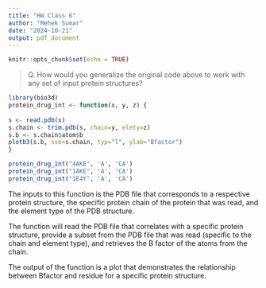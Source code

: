 ```yaml
---
title: "HW Class 6"
author: "Mehek Sumar"
date: "2024-10-21"
output: pdf_document
---
```


```r
knitr::opts_chunk$set(echo = TRUE)
```
>Q. How would you generalize the original code above to work with any set of input
protein structures?

```r
library(bio3d)
protein_drug_int <- function(x, y, z) {
  
s <- read.pdb(x) 
s.chain <- trim.pdb(s, chain=y, elety=z)
s.b <- s.chain$atom$b
plotb3(s.b, sse=s.chain, typ="l", ylab="Bfactor")
}
```

```r
protein_drug_int("4AKE", 'A', 'CA')
protein_drug_int("1AKE", 'A', 'CA')
protein_drug_int("1E4Y", 'A', 'CA')
```





The inputs to this function is the PDB file that corresponds to a respective protein structure, the specific protein chain of the protein that was read, and the element type of the PDB structure. 

The function will read the PDB file that correlates with a specific protein structure, provide a subset from the PDB file that was read (specific to the chain and element type), and retrieves the B factor of the atoms from the chain.  

The output of the function is a plot that demonstrates the relationship between Bfactor and residue for a specific protein structure. 
